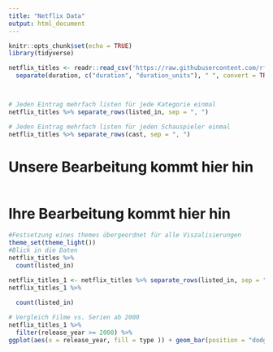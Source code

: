 ```yaml
---
title: "Netflix Data"
output: html_document
---
```


```r
knitr::opts_chunk$set(echo = TRUE)
library(tidyverse)

netflix_titles <- readr::read_csv('https://raw.githubusercontent.com/rfordatascience/tidytuesday/master/data/2021/2021-04-20/netflix_titles.csv')  %>% 
  separate(duration, c("duration", "duration_units"), " ", convert = TRUE)



# Jeden Eintrag mehrfach listen für jede Kategorie einmal
netflix_titles %>% separate_rows(listed_in, sep = ", ")

# Jeden Eintrag mehrfach listen für jeden Schauspieler einmal
netflix_titles %>% separate_rows(cast, sep = ", ")


```






# Unsere Bearbeitung kommt hier hin

```r
```



# Ihre Bearbeitung kommt hier hin

```r
#Festsetzung eines themes übergeordnet für alle Viszalisierungen
theme_set(theme_light())
#Blick in die Daten
netflix_titles %>%
  count(listed_in)

netflix_titles_1 <- netflix_titles %>% separate_rows(listed_in, sep = ", ")
netflix_titles_1 %>%
  
  count(listed_in)

# Vergleich Filme vs. Serien ab 2000
netflix_titles_1 %>%
  filter(release_year >= 2000) %>%
ggplot(aes(x = release_year, fill = type )) + geom_bar(position = "dodge")
```

